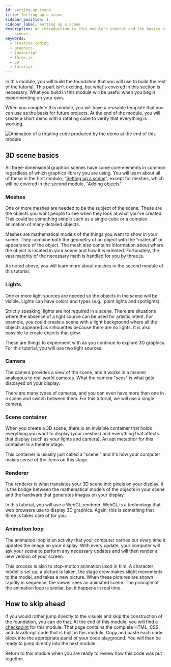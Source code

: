 ```yaml
---
id: setting-up-scene
title: Setting up a scene
sidebar_position: 1
sidebar_label: Setting up a scene
description: An introduction to this module's content and the basics of 3D
    scenes.
keywords:
  - creative coding
  - graphics
  - javascript
  - three.js
  - 3D
  - tutorial
---
```


In this module, you will build the foundation that you will use to build the rest of the tutorial. This part isn't exciting, but what's covered in this section is necessary. What you build in this module will be useful when you begin experimenting on your own.

When you complete this module, you will have a reusable template that you can use as the basis for future projects. At the end of the module, you will create a short demo with a rotating cube to verify that everything is working.

![Animation of a rotating cube produced by the demo at the end of this module](assets/scene-setup-demo.gif "This module's demo")

## 3D scene basics

All three-dimensional graphics scenes have some core elements in common regardless of which graphics library you are using. You will learn about all of these in the first module, "[Setting up a scene](./../scene-setup/)", except for meshes, which will be covered in the second module, "[Adding objects](./../adding-objects/)".

### Meshes

One or more meshes are needed to be the subject of the scene. These are the objects you want people to see when they look at what you've created. This could be something simple such as a single cube or a complex animation of many detailed objects.

Meshes are mathematical models of the things you want to show in your scene. They combine both the geometry of an object with the "material" or appearance of the object. The mesh also contains information about where the object is located in your scene and how it is oriented. Fortunately, the vast majority of the necessary math is handled for you by three.js.

As noted above, you will learn more about meshes in the second module of this tutorial.

### Lights

One or more light sources are needed so the objects in the scene will be visible. Lights can have colors and types (e.g., point lights and spotlights).

Strictly speaking, lights are not required in a scene. There are situations where the absence of a light source can be used for artistic intent. For example, you could create a scene with a light background where all the objects appeared as silhouettes because there are no lights. It is also possible to create objects that glow.

These are things to experiment with as you continue to explore 3D graphics. For this tutorial, you will use two light sources.

### Camera

The camera provides a view of the scene, and it works in a manner analogous to real world cameras. What the camera "sees" is what gets displayed on your display.

There are many types of cameras, and you can even have more than one in a scene and switch between them. For this tutorial, we will use a single camera.

### Scene container

When you create a 3D scene, there is an invisible container that holds everything you want to display (your meshes) and everything that affects that display (such as your lights and camera). An apt metaphor for this container is a theater stage.

This container is usually just called a "scene," and it's how your computer makes sense of the items on this stage.

### Renderer

The renderer is what translates your 3D scene into pixels on your display. It is the bridge between the mathematical models of the objects in your scene and the hardware that generates images on your display.

In this tutorial, you will use a WebGL renderer. WebGL is a technology that web browsers use to display 3D graphics. Again, this is something that three.js takes care of for you.

### Animation loop

The animation loop is an activity that your computer carries out every time it updates the image on your display. With every update, your computer will ask your scene to perform any necessary updates and will then render a new version of your screen.

This process is akin to stop-motion animation used in film. A character model is set up, a picture is taken, the stage crew makes slight movements to the model, and takes a new picture. When these pictures are shown rapidly in sequence, the viewer sees an animated scene. The principle of the animation loop is similar, but it happens in real time.

## How to skip ahead

If you would rather jump directly to the visuals and skip the construction of the foundation, you can do that. At the end of this module, you will find a [checkpoint](./checkpoint.mdx) for this module. That page contains the complete HTML, CSS, and JavaScript code that is built in this module. Copy and paste each code block into the appropriate panel of your code playground. You will then be ready to jump directly into the next module.

Return to this module when you are ready to review how this code was put together.

